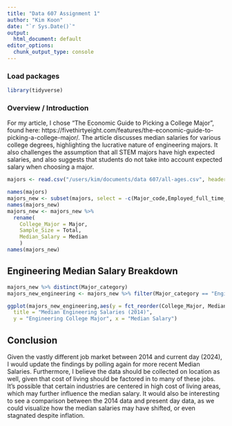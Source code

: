 ```yaml
---
title: "Data 607 Assignment 1"
author: "Kim Koon"
date: "`r Sys.Date()`"
output:
  html_document: default
editor_options: 
  chunk_output_type: console
---
```


### Load packages

```r
library(tidyverse)
```

### Overview / Introduction

For my article, I chose "The Economic Guide to Picking a College Major", found here: https://fivethirtyeight.com/features/the-economic-guide-to-picking-a-college-major/.  The article discusses median salaries for various college degrees, highlighting the lucrative nature of engineering majors.  It also challenges the assumption that all STEM majors have high expected salaries, and also suggests that students do not take into account expected salary when choosing a major.  

```r
majors <- read.csv("/users/kim/documents/data 607/all-ages.csv", header = TRUE, sep = ",")
```


```r
names(majors)
majors_new <- subset(majors, select = -c(Major_code,Employed_full_time_year_round,Unemployment_rate,P25th,P75th))
names(majors_new)
majors_new <- majors_new %>% 
  rename(
    College_Major = Major,
    Sample_Size = Total,
    Median_Salary = Median
    )
names(majors_new)
```

## Engineering Median Salary Breakdown

```r
majors_new %>% distinct(Major_category)
majors_new_engineering <- majors_new %>% filter(Major_category == "Engineering")

ggplot(majors_new_engineering,aes(y = fct_reorder(College_Major, Median_Salary), x = Median_Salary)) + geom_col() + labs(
  title = "Median Engineering Salaries (2014)",
  y = "Engineering College Major", x = "Median Salary")


```

## Conclusion

Given the vastly different job market between 2014 and current day (2024), I would update the findings by polling again for more recent Median Salaries.  Furthermore, I believe the data should be collected on location as well, given that cost of living should be factored in to many of these jobs.  It's possible that certain industries are centered in high cost of living areas, which may further influence the median salary. It would also be interesting to see a comparison between the 2014 data and present day data, as we could visualize how the median salaries may have shifted, or even stagnated despite inflation.  

